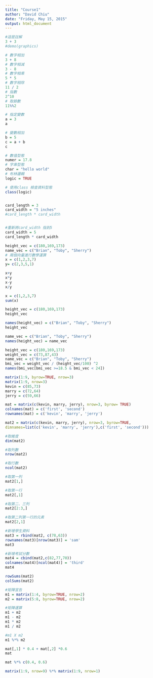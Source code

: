 ```yaml
---
title: "Course1"
author: "David Chiu"
date: "Friday, May 15, 2015"
output: html_document
---
```


```r
#這是註解
3 + 3
#demo(graphics)
```

```r
# 數字相加
3 + 8
# 數字相減
3 - 8
# 數字相乘
5 * 5
# 數字相除
11 / 2
# 指數
2^10
# 取餘數
11%%2
```

```r
# 指定變數
a = 3
a

# 變數相加
b = 5
c = a + b
c
```

```r
# 數值型態
numer = 17.8
# 字串型態
char = "hello world"
# 布林邏輯
logic = TRUE

# 使用class 檢查資料型態
class(logic)


card_length = 3
card_width = "5 inches"
#card_length * card_width


#重新將card_width 指到5
card_width = 5
card_length * card_width
```
```r

height_vec = c(180,169,173)
name_vec = c("Brian", "Toby", "Sherry")
# 兩個向量進行數學運算
x = c(1,2,3,7) 
y= c(2,3,5,1)

x+y 
x*y
x-y 
x/y

x = c(1,2,3,7) 
sum(x)

height_vec = c(180,169,173)
height_vec

names(height_vec) = c("Brian", "Toby", "Sherry")
height_vec

name_vec = c("Brian", "Toby", "Sherry")
names(height_vec) = name_vec


```

```r
height_vec = c(180,169,173)
weight_vec = c(73,87,43)
name_vec = c("Brian", "Toby", "Sherry")
bmi_vec = weight_vec / (height_vec/100) ^2
names(bmi_vec[bmi_vec >=18.5 & bmi_vec < 24])
```

```r
matrix(1:9, byrow=TRUE, nrow=3)
matrix(1:9, nrow=3)
kevin = c(85,73)
marry = c(72,64)
jerry = c(59,66)

mat = matrix(c(kevin, marry, jerry), nrow=3, byrow= TRUE)
colnames(mat) = c('first', 'second')
rownames(mat) = c('kevin', 'marry', 'jerry')

mat2 = matrix(c(kevin, marry, jerry), nrow=3, byrow=TRUE, 
dimnames=list(c('kevin', 'marry', 'jerry'),c('first', 'second')))

#取維度
dim(mat2)

#取列數
nrow(mat2)

#取行數
ncol(mat2)

#取第一列
mat2[1,] 

#取第一行
mat2[,1]

#取第二、三列
mat2[2:3,]

#取第二列第一行的元素
mat2[2,1]

#新增學生資料
mat3 = rbind(mat2, c(78,63))
rownames(mat3)[nrow(mat3)] = 'sam'
mat3

#新增考試分數
mat4 = cbind(mat2,c(82,77,70))
colnames(mat4)[ncol(mat4)] = 'third'
mat4

rowSums(mat2)
colSums(mat2)

#矩陣宣告
m1 = matrix(1:4, byrow=TRUE, nrow=2)
m2 = matrix(5:8, byrow=TRUE, nrow=2)

#矩陣運算
m1 + m2
m1 - m2
m1 * m2
m1 / m2

#m1 X m2 
m1 %*% m2

mat[,1] * 0.4 + mat[,2] *0.6
mat

mat %*% c(0.4, 0.6)

matrix(1:9, nrow=9) %*% matrix(1:9, nrow=1)
```

